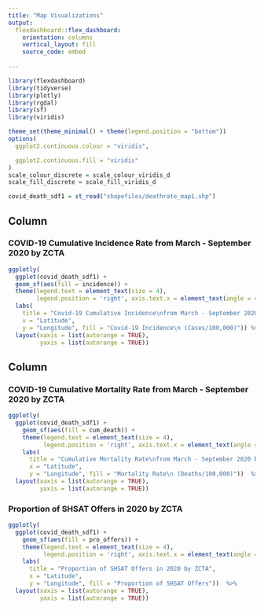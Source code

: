 ```yaml
---
title: "Map Visualizations"
output: 
  flexdashboard::flex_dashboard:
    orientation: columns
    vertical_layout: fill
    source_code: embed
 
---
```

```r
library(flexdashboard)
library(tidyverse)
library(plotly)
library(rgdal)
library(sf)
library(viridis)

theme_set(theme_minimal() + theme(legend.position = "bottom"))
options(
  ggplot2.continuous.colour = "viridis",

  ggplot2.continuous.fill = "viridis"
)
scale_colour_discrete = scale_colour_viridis_d
scale_fill_discrete = scale_fill_viridis_d

covid_death_sdf1 = st_read("shapefiles/deathrate_map1.shp")
```

Column {data-width=600}
-----------------------------------------------------------------------

### COVID-19 Cumulative Incidence Rate from March - September 2020 by ZCTA
    
```r
ggplotly(
  ggplot(covid_death_sdf1) +
  geom_sf(aes(fill = incidence)) +
  theme(legend.text = element_text(size = 4), 
        legend.position = 'right', axis.text.x = element_text(angle = 45)) +
  labs(
    title = "Covid-19 Cumulative Incidence\nfrom March - September 2020 by ZCTA",
    x = "Latitude",
    y = "Longitude", fill = "Covid-19 Incidence\n (Cases/100,000)")) %>% 
  layout(xaxis = list(autorange = TRUE),
         yaxis = list(autorange = TRUE))
```


Column {data-width=500}
-----------------------------------------------------------------------
### COVID-19 Cumulative Mortality Rate from March - September 2020 by ZCTA

```r
ggplotly(
  ggplot(covid_death_sdf1) +
    geom_sf(aes(fill = cum_death)) +
    theme(legend.text = element_text(size = 4), 
          legend.position = 'right', axis.text.x = element_text(angle = 45)) +
    labs(
      title = "Cumulative Mortality Rate\nfrom March - September 2020 by ZCTA",
      x = "Latitude",
      y = "Longitude", fill = "Mortality Rate\n (Deaths/100,000)"))  %>%
  layout(xaxis = list(autorange = TRUE),
         yaxis = list(autorange = TRUE))
```

### Proportion of SHSAT Offers in 2020 by ZCTA

```r
ggplotly(
  ggplot(covid_death_sdf1) +
    geom_sf(aes(fill = pro_offers)) +
    theme(legend.text = element_text(size = 4), 
          legend.position = 'right', axis.text.x = element_text(angle = 45)) +
    labs(
      title = "Proportion of SHSAT Offers in 2020 by ZCTA",
      x = "Latitude",
      y = "Longitude", fill = "Proportion of SHSAT Offers"))  %>%
  layout(xaxis = list(autorange = TRUE),
         yaxis = list(autorange = TRUE))
```
